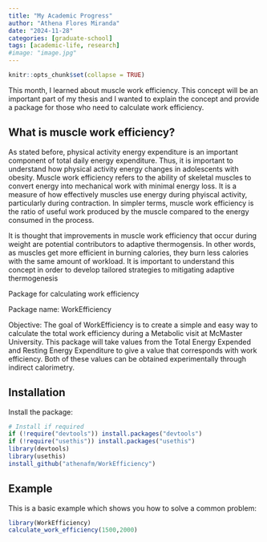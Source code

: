 ```yaml
---
title: "My Academic Progress"
author: "Athena Flores Miranda"
date: "2024-11-28"
categories: [graduate-school]
tags: [academic-life, research]
#image: "image.jpg"
---
```


```r
knitr::opts_chunk$set(collapse = TRUE)
```

This month, I learned about muscle work efficiency. This concept will be an important part of my thesis and I wanted to explain the concept and provide a package for those who need to calculate work efficiency.

## What is muscle work efficiency?

As stated before, physical activity energy expenditure is an important component of total daily energy expenditure. Thus, it is important to understand how physical activity energy changes in adolescents with obesity. Muscle work efficiency refers to the ability of skeletal muscles to convert energy into mechanical work with minimal energy loss. It is a measure of how effectively muscles use energy during phyiscal activity, particularly during contraction. In simpler terms, muscle work efficiency is the ratio of useful work produced by the muscle compared to the energy consumed in the process.

It is thought that improvements in muscle work efficiency that occur during weight are potential contributors to adaptive thermogensis. In other words, as muscles get more efficient in burning calories, they burn less calories with the same amount of workload. It is important to understand this concept in order to develop tailored strategies to mitigating adaptive thermogenesis

Package for calculating work efficiency

Package name: WorkEfficiency

Objective: The goal of WorkEfficiency is to create a simple and easy way to calculate the total work efficiency during a Metabolic visit at McMaster University. This package will take values from the Total Energy Expended and Resting Energy Expenditure to give a value that corresponds with work efficiency. Both of these values can be obtained experimentally through indirect calorimetry.

## Installation

Install the package:
```r
# Install if required
if (!require("devtools")) install.packages("devtools")
if (!require("usethis")) install.packages("usethis")
library(devtools)
library(usethis)
install_github("athenafm/WorkEfficiency")
```

## Example

This is a basic example which shows you how to solve a common problem:

```r
library(WorkEfficiency)
calculate_work_efficiency(1500,2000)
```

